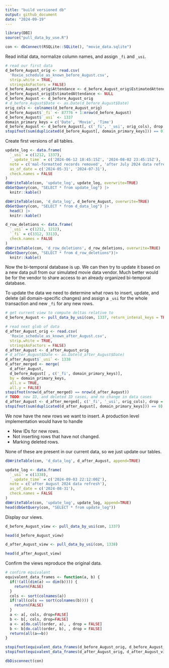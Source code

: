 ```yaml
---
title: "build versioned db"
output: github_document
date: "2024-09-19"
---
```



```r
library(DBI)
source("pull_data_by_use.R")
```

```r
con <- dbConnect(RSQLite::SQLite(), "movie_data.sqlite")
```

Read initial data, normalize column names, and assign `_fi` and `_usi`.

```r
# read our first data
d_before_August_orig <- read.csv(
  'Roxie_schedule_as_known_before_August.csv', 
  strip.white = TRUE, 
  stringsAsFactors = FALSE)
d_before_August_orig$Attendance <- d_before_August_orig$EstimatedAttendance
d_before_August_orig$EstimatedAttendance <- NULL
d_before_August <- d_before_August_orig
# d_before_August$Date <- as.Date(d_before_August$Date)
orig_cols <- colnames(d_before_August_orig)
d_before_August$`_fi` <- 87776 + 1:nrow(d_before_August)
d_before_August$`_usi` <- 1337
domain_primary_keys = c('Date', 'Movie', 'Time')
d_before_August <- d_before_August[, c('_fi', '_usi', orig_cols), drop = FALSE]
stopifnot(sum(duplicated(d_before_August[, domain_primary_keys])) == 0)
```

Create first versions of all tables.

```r
update_log <- data.frame(
  `_usi` = c(1212, 1337),
  `_update_time` = c('2024-06-12 18:45:15Z', '2024-08-02 23:45:15Z'),
  note = c('mal-formatted records removed', 'after July 2024 data refresh'),
  as_of_date = c('2024-05-31', '2024-07-31'),
  check.names = FALSE
)
dbWriteTable(con, 'update_log', update_log, overwrite=TRUE)
dbGetQuery(con, "SELECT * from update_log") |>
  knitr::kable()
```

```r
dbWriteTable(con, 'd_data_log', d_before_August, overwrite=TRUE)
dbGetQuery(con, "SELECT * from d_data_log") |>
  head() |>
  knitr::kable()
```


```r
d_row_deletions <- data.frame(
  `_usi` = c(1212, 1212),
  `_fi` = c(3312, 3313),
  check.names = FALSE
)
dbWriteTable(con, 'd_row_deletions', d_row_deletions, overwrite=TRUE)
dbGetQuery(con, "SELECT * from d_row_deletions")|>
  knitr::kable()
```

Now the bi-temporal database is up. We can then try to update it based on a new data pull from our simulated movie data vendor. Much better would be for the vendor to share access to an already organized bi-temporal database.

To update the data we need to determine what rows to insert, update, and delete (all domain-specific changes) and assign a `_usi` for the whole transaction and new `_fi` for any new rows.

```r
# get current view to compute deltas relative to
d_before_August <- pull_data_by_usi(con, 1337, return_intenal_keys = TRUE)
```


```r
# read next glob of data
d_after_August_orig <- read.csv(
  'Roxie_schedule_as_known_after_August.csv', 
  strip.white = TRUE, 
  stringsAsFactors = FALSE)
d_after_August <- d_after_August_orig
# d_after_August$Date <- as.Date(d_after_August$Date)
d_after_August$`_usi` <- 1338
d_after_merged <- merge(
  d_after_August, 
  d_before_August[ , c('_fi', domain_primary_keys)], 
  by = domain_primary_keys,
  all.x = TRUE,
  all.y = FALSE)
stopifnot(nrow(d_after_merged) == nrow(d_after_August))
# TODO: new ID, and deleted ID cases, and no change in data cases
d_after_August <- d_after_merged[, c('_fi', '_usi', orig_cols), drop = FALSE]
stopifnot(sum(duplicated(d_after_August[, domain_primary_keys])) == 0)
```

We now have the new rows we want to insert. A production level implementation would have to handle

  * New IDs for new rows.
  * Not inserting rows that have not changed.
  * Marking deleted rows.
  
None of these are present in our current data, so we just update our tables.


```r
dbWriteTable(con, 'd_data_log', d_after_August, append=TRUE)
```

```r
update_log <- data.frame(
  `_usi` = c(1338),
  `_update_time` = c('2024-09-03 22:12:00Z'),
  note = c('after August 2024 data refresh'),
  as_of_date = c('2024-08-31'),
  check.names = FALSE
)
dbWriteTable(con, 'update_log', update_log, append=TRUE)
head(dbGetQuery(con, "SELECT * from update_log"))
```


Display our views.



```r
d_before_August_view <- pull_data_by_usi(con, 1337)
```


```r
head(d_before_August_view)
```

```r
d_after_August_view <- pull_data_by_usi(con, 1338)
```


```r
head(d_after_August_view)
```


Confirm the views reproduce the original data.


```r
# confirm equivalent
equivalent_data_frames <- function(a, b) {
  if(!(all(dim(a) == dim(b)))) {
    return(FALSE)
  }
  cols <- sort(colnames(a))
  if(!all(cols == sort(colnames(b)))) {
    return(FALSE)
  }
  a <- a[, cols, drop=FALSE]
  b <- b[, cols, drop=FALSE]
  a <- a[do.call(order, a), , drop = FALSE]
  b <- b[do.call(order, b), , drop = FALSE]
  return(all(a==b))
}
```

```r
stopifnot(equivalent_data_frames(d_before_August_orig, d_before_August_view[ , orig_cols]))
stopifnot(equivalent_data_frames(d_after_August_orig, d_after_August_view[ , orig_cols]))
```



```r
dbDisconnect(con)
```

